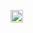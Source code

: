 [[Image:Feed-icon.svg|20px|link=//zh.wikipedia.org/w/api.php?action=featuredfeed&feed={{{1}}}&feedformat=atom]]<noinclude>
{{documentation}}
</noinclude>